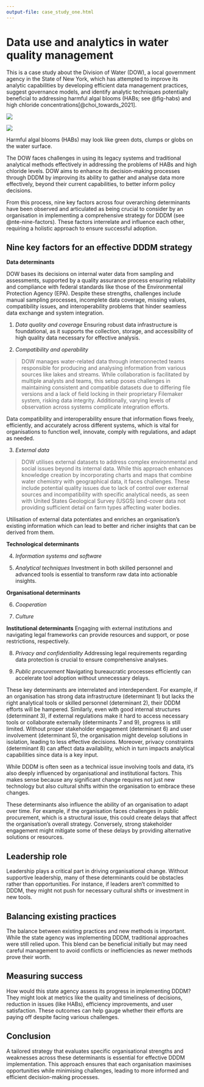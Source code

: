 ```yaml
---
output-file: case_study_one.html
---
```


# Data use and analytics in water quality management {#sec-cs1-water-management}

This is a case study about the Division of Water\index{Division of Water} (DOW), a local government agency in the State of New York, which has attempted to improve its analytic capabilities by developing efficient data management practices, suggest governance models, and identify analytic techniques potentially beneficial to addressing harmful algal blooms\index{harmful algal blooms} (HABs; see @fig-habs) and high chloride concentrations\index{high chloride concentrations}[@choi_towards_2021].

::: {#fig-habs layout-ncol=2}

![](images/hab1.jpg)

![](images/hab2.jpg)

Harmful algal blooms (HABs) may look like green dots, clumps or globs on the water surface.
:::

The DOW faces challenges in using its legacy systems and traditional analytical methods effectively in addressing the problems of HABs and high chloride levels. DOW aims to enhance its decision-making processes through DDDM by improving its ability to gather and analyse data more effectively, beyond their current capabilities, to better inform policy decisions.

From this process, nine key factors across four overarching determinants have been observed and articulated as being crucial to consider by an organisation in implementing a comprehensive strategy for DDDM (see @nte-nine-factors). These factors interrelate and influence each other, requiring a holistic approach to ensure successful adoption.

::: {#nte-nine-factors .callout-note}

## Nine key factors for an effective DDDM strategy

**Data determinants**

DOW bases its decisions on internal water data from sampling and assessments, supported by a quality assurance process ensuring reliability and compliance with federal standards like those of the Environmental Protection Agency (EPA). Despite these strengths, challenges include manual sampling processes, incomplete data coverage, missing values, compatibility issues, and interoperability problems that hinder seamless data exchange and system integration.

1. _Data quality and coverage_
Ensuring robust data infrastructure is foundational, as it supports the collection, storage, and accessibility of high quality data necessary for effective analysis.

2. _Compatibility and operability_

> DOW manages water-related data through interconnected teams responsible for producing and analysing information from various sources like lakes and streams. While collaboration is facilitated by multiple analysts and teams, this setup poses challenges in maintaining consistent and compatible datasets due to differing file versions and a lack of field locking in their proprietary Filemaker system, risking data integrity. Additionally, varying levels of observation across systems complicate integration efforts.

Data compatibility and interoperability ensure that information flows freely, 
efficiently, and accurately across different systems, which is vital for organisations to function well, innovate, comply with regulations, and adapt as needed.

3. _External data_

> DOW utilises external datasets to address complex environmental and social issues beyond its internal data. While this approach enhances knowledge creation by incorporating charts and maps that combine water chemistry with geographical data, it faces challenges. These include potential quality issues due to lack of control over external sources and incompatibility with specific analytical needs, as seen with United States Geological Survey (USGS) land-cover data not providing sufficient detail on farm types affecting water bodies.

Utilisation of external data potentiates and enriches an organisation's existing information which can lead to better and richer insights that can be derived from them.

**Technological determinants**

4. _Information systems and software_

5. _Analytical techniques_
Investment in both skilled personnel and advanced tools is essential to transform raw data into actionable insights.

**Organisational determinants**

6. _Cooperation_

7. _Culture_

**Institutional determinants**
Engaging with external institutions and navigating legal frameworks can provide resources and support, or pose restrictions, respectively.


8. _Privacy and confidentiality_
Addressing legal requirements regarding data protection is crucial to ensure comprehensive analyses.


9. _Public procurement_
Navigating bureaucratic processes efficiently can accelerate tool adoption without unnecessary delays.

:::

These key determinants are interrelated and interdependent. For example, if an organisation has strong data infrastructure (determinant 1) but lacks the right analytical tools or skilled personnel (determinant 2), their DDDM  efforts will be hampered. Similarly, even with good internal structures (determinant 3), if external regulations make it hard to access necessary tools or collaborate externally (determinants 7 and 9), progress is still limited. Without proper stakeholder engagement (determinant 6) and user involvement (determinant 5), the organisation might develop solutions in isolation, leading to less effective decisions. Moreover, privacy constraints (determinant 8) can affect data availability, which in turn impacts analytical capabilities since data is a key input.

While DDDM is often seen as a technical issue involving tools and data, it's 
also deeply influenced by organisational and institutional factors. This makes sense because any significant change requires not just new technology but also cultural shifts within the organisation to embrace these changes.

These determinants also influence the ability of an organisation to adapt over time. For example, if the organisation faces challenges in public procurement, which is a structural issue, this could create delays that affect the organisation's overall strategy. Conversely, strong stakeholder engagement might mitigate some of these delays by providing alternative solutions or resources.

## Leadership role {#sec-leadership}

Leadership plays a critical part in driving organisational change. Without supportive leadership, many of these determinants could be obstacles rather than opportunities. For instance, if leaders aren't committed to DDDM, they might not push for necessary cultural shifts or investment in new tools.

## Balancing existing practices {#sec-balance-practices}

The balance between existing practices and new methods is important. While the state agency was implementing DDDM, traditional approaches were still relied upon. This blend can be beneficial initially but may need careful management to avoid conflicts or inefficiencies as newer methods prove their worth.

## Measuring success {#sec-measuring-success}

How would this state agency assess its progress in implementing DDDM? They might 
look at metrics like the quality and timeliness of decisions, reduction in issues (like HABs), efficiency improvements, and user satisfaction. These outcomes can help gauge whether their efforts are paying off despite 
facing various challenges.

## Conclusion {#sec-cs1-conclusion}

A tailored strategy that evaluates specific organisational strengths and weaknesses across these determinants is essential for effective DDDM implementation. This approach ensures that each organisation maximises opportunities while minimising challenges, leading to more informed and efficient decision-making processes.

